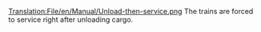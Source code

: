 [[Translation:File/en/Manual/Unload-then-service.png]]
The trains are forced to service right after unloading cargo.
